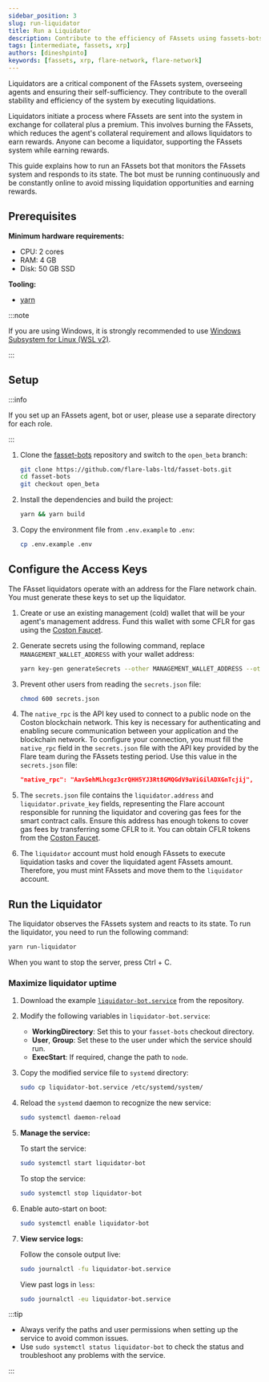 ```yaml
---
sidebar_position: 3
slug: run-liquidator
title: Run a Liquidator
description: Contribute to the efficiency of FAssets using fassets-bots CLI.
tags: [intermediate, fassets, xrp]
authors: [dineshpinto]
keywords: [fassets, xrp, flare-network, flare-network]
---
```



Liquidators are a critical component of the FAssets system, overseeing agents and ensuring their self-sufficiency. They contribute to the overall stability and efficiency of the system by executing liquidations.

Liquidators initiate a process where FAssets are sent into the system in exchange for collateral plus a premium. This involves burning the FAssets, which reduces the agent's collateral requirement and allows liquidators to earn rewards. Anyone can become a liquidator, supporting the FAssets system while earning rewards.

This guide explains how to run an FAssets bot that monitors the FAssets system and responds to its state. The bot must be running continuously and be constantly online to avoid missing liquidation opportunities and earning rewards.

## Prerequisites

**Minimum hardware requirements:**

- CPU: 2 cores
- RAM: 4 GB
- Disk: 50 GB SSD

**Tooling:**

- [yarn](https://yarnpkg.com/)

:::note

If you are using Windows, it is strongly recommended to use [Windows Subsystem for Linux (WSL v2)](https://docs.microsoft.com/en-us/windows/wsl/about).

:::

## Setup

:::info

If you set up an FAssets agent, bot or user, please use a separate directory for each role.

:::

1. Clone the [fasset-bots](https://github.com/flare-labs-ltd/fasset-bots) repository and switch to the `open_beta` branch:

   ```bash
   git clone https://github.com/flare-labs-ltd/fasset-bots.git
   cd fasset-bots
   git checkout open_beta
   ```

2. Install the dependencies and build the project:

   ```bash
   yarn && yarn build
   ```

3. Copy the environment file from `.env.example` to `.env`:

   ```bash
   cp .env.example .env
   ```

## Configure the Access Keys

The FAsset liquidators operate with an address for the Flare network chain. You must generate these keys to set up the liquidator.

1.  Create or use an existing management (cold) wallet that will be your agent's management address. Fund this wallet with some CFLR for gas using the [Coston Faucet](https://faucet.flare.network/coston).

2.  Generate secrets using the following command, replace `MANAGEMENT_WALLET_ADDRESS` with your wallet address:

    ```bash
    yarn key-gen generateSecrets --other MANAGEMENT_WALLET_ADDRESS --other -o secrets.json
    ```

    <GenerateKeys />

3.  Prevent other users from reading the `secrets.json` file:

    ```bash
    chmod 600 secrets.json
    ```

4.  The `native_rpc` is the API key used to connect to a public node on the Coston blockchain network.
    This key is necessary for authenticating and enabling secure communication between your application and the blockchain network.
    To configure your connection, you must fill the `native_rpc` field in the `secrets.json` file with the API key provided by the Flare team during the FAssets testing period.
    Use this value in the `secrets.json` file:

    ```json
    "native_rpc": "AavSehMLhcgz3crQHH5YJ3Rt8GMQGdV9aViGilADXGnTcjij",
    ```

5.  The `secrets.json` file contains the `liquidator.address` and `liquidator.private_key` fields, representing the Flare account responsible for running the liquidator and covering gas fees for the smart contract calls. Ensure this address has enough tokens to cover gas fees by transferring some CFLR to it. You can obtain CFLR tokens from the [Coston Faucet](https://faucet.flare.network/).

6.  The `liquidator` account must hold enough FAssets to execute liquidation tasks and cover the liquidated agent FAssets amount.
    Therefore, you must mint FAssets and move them to the `liquidator` account.

## Run the Liquidator

The liquidator observes the FAssets system and reacts to its state.
To run the liquidator, you need to run the following command:

```bash
yarn run-liquidator
```

When you want to stop the server, press Ctrl + C.

### Maximize liquidator uptime

1. Download the example [`liquidator-bot.service`](https://github.com/flare-labs-ltd/fasset-bots/blob/main/docs/systemd/liquidator-bot.service) from the repository.

2. Modify the following variables in `liquidator-bot.service`:

   - **WorkingDirectory**: Set this to your `fasset-bots` checkout directory.
   - **User**, **Group**: Set these to the user under which the service should run.
   - **ExecStart**: If required, change the path to `node`.

3. Copy the modified service file to `systemd` directory:

   ```bash
   sudo cp liquidator-bot.service /etc/systemd/system/
   ```

4. Reload the `systemd` daemon to recognize the new service:

   ```bash
   sudo systemctl daemon-reload
   ```

5. **Manage the service:**

   To start the service:

   ```bash
   sudo systemctl start liquidator-bot
   ```

   To stop the service:

   ```bash
   sudo systemctl stop liquidator-bot
   ```

6. Enable auto-start on boot:

   ```bash
   sudo systemctl enable liquidator-bot
   ```

7. **View service logs:**

   Follow the console output live:

   ```bash
   sudo journalctl -fu liquidator-bot.service
   ```

   View past logs in `less`:

   ```bash
   sudo journalctl -eu liquidator-bot.service
   ```

:::tip

- Always verify the paths and user permissions when setting up the service to avoid common issues.
- Use `sudo systemctl status liquidator-bot` to check the status and troubleshoot any problems with the service.

:::
